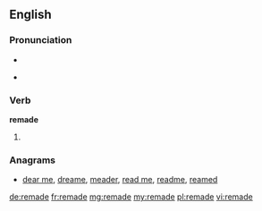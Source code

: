 ==English==

===Pronunciation===
* {{SAMPA|/'/}}
* {{IPA|/ɻiˈmeɪd/}}
*: {{rhymes|eɪd}}

===Verb===
'''remade'''

# {{past of|[[remake]]}}

===Anagrams===
* [[dear me#English|dear me]], [[dreame#English|dreame]], [[meader#English|meader]], [[read me#English|read me]], [[readme#English|readme]], [[reamed#English|reamed]]

[[de:remade]]
[[fr:remade]]
[[mg:remade]]
[[my:remade]]
[[pl:remade]]
[[vi:remade]]